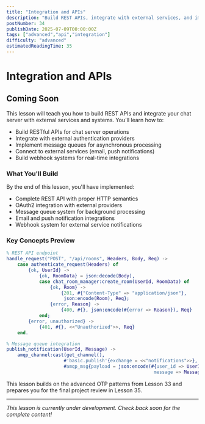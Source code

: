 ```yaml
---
title: "Integration and APIs"
description: "Build REST APIs, integrate with external services, and implement message queues for extending your chat server with third-party systems"
postNumber: 34
publishDate: 2025-07-09T00:00:00Z
tags: ["advanced","api","integration"]
difficulty: "advanced"
estimatedReadingTime: 35
---
```


# Integration and APIs

## Coming Soon

This lesson will teach you how to build REST APIs and integrate your chat server with external services and systems. You'll learn how to:

- Build RESTful APIs for chat server operations
- Integrate with external authentication providers
- Implement message queues for asynchronous processing
- Connect to external services (email, push notifications)
- Build webhook systems for real-time integrations

### What You'll Build

By the end of this lesson, you'll have implemented:
- Complete REST API with proper HTTP semantics
- OAuth2 integration with external providers
- Message queue system for background processing
- Email and push notification integrations
- Webhook system for external service notifications

### Key Concepts Preview

```erlang
% REST API endpoint
handle_request("POST", "/api/rooms", Headers, Body, Req) ->
    case authenticate_request(Headers) of
        {ok, UserId} ->
            {ok, RoomData} = json:decode(Body),
            case chat_room_manager:create_room(UserId, RoomData) of
                {ok, Room} -> 
                    {201, #{"Content-Type" => "application/json"}, 
                     json:encode(Room), Req};
                {error, Reason} -> 
                    {400, #{}, json:encode(#{error => Reason}), Req}
            end;
        {error, unauthorized} ->
            {401, #{}, <<"Unauthorized">>, Req}
    end.

% Message queue integration
publish_notification(UserId, Message) ->
    amqp_channel:cast(get_channel(), 
                     #'basic.publish'{exchange = <<"notifications">>},
                     #amqp_msg{payload = json:encode(#{user_id => UserId, 
                                                      message => Message})}).
```

This lesson builds on the advanced OTP patterns from Lesson 33 and prepares you for the final project review in Lesson 35.

---

_This lesson is currently under development. Check back soon for the complete content!_
